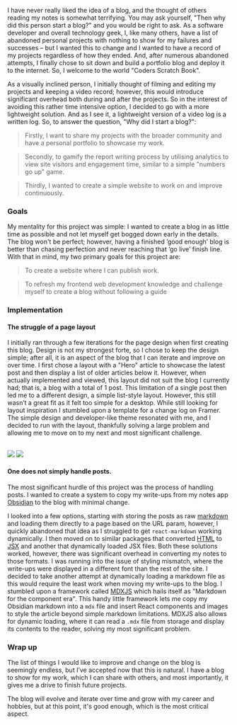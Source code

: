 
I have never really liked the idea of a blog, and the thought of others reading my notes is somewhat terrifying. You may ask yourself, "Then why did this person start a blog?" and you would be right to ask. As a software developer and overall technology geek, I, like many others, have a list of abandoned personal projects with nothing to show for my failures and successes – but I wanted this to change and I wanted to have a record of my projects regardless of how they ended. And, after numerous abandoned attempts, I finally chose to sit down and build a portfolio blog and deploy it to the internet. So, I welcome to the world "Coders Scratch Book".

As a visually inclined person, I initially thought of filming and editing my projects and keeping a video record; however, this would introduce significant overhead both during and after the projects. So in the interest of avoiding this rather time intensive option, I decided to go with a more lightweight solution. And as I see it, a lightweight version of a video log is a written log. So, to answer the question, "Why did I start a blog?":

> Firstly, I want to share my projects with the broader community and have a personal portfolio to showcase my work.

> Secondly, to gamify the report writing process by utilising analytics to view site visitors and engagement time, similar to a simple "numbers go up" game.

> Thirdly, I wanted to create a simple website to work on and improve continuously.

### Goals

My mentality for this project was simple: I wanted to create a blog in as little time as possible and not let myself get bogged down early in the details. The blog won't be perfect; however, having a finished ’good enough’ blog is better than chasing perfection and never reaching that ‘go live’ finish line. With that in mind, my two primary goals for this project are:

> To create a website where I can publish work.

> To refresh my frontend web development knowledge and challenge myself to create a blog without following a guide

### Implementation

#### The struggle of a page layout

I initially ran through a few iterations for the page design when first creating this blog. Design is not my strongest forte, so I chose to keep the design simple; after all, it is an aspect of the blog that I can iterate and improve on over time. I first chose a layout with a "Hero" article to showcase the latest post and then display a list of older articles below it. However, when actually implemented and viewed, this layout did not suit the blog I currently had; that is, a blog with a total of 1 post. This limitation of a single post then led me to a different design, a simple list-style layout. However, this still wasn’t a great fit as it felt too simple for a desktop. While still looking for layout inspiration I stumbled upon a template for a change log on Framer. The simple design and developer-like theme resonated with me, and I decided to run with the layout, thankfully solving a large problem and allowing me to move on to my next and most significant challenge.

<br />
<Swiper navigation={true} modules={[Navigation]} className="mySwiper">
  <SwiperSlide>
    <img src="/assets/cbs-writeup/old_layout.png" width={"100%"} height={400} style={{ objectFit: "cover" }} />
  </SwiperSlide>
  <SwiperSlide>
    <img src="/assets/cbs-writeup/new_layout.png" width={"100%"} height={400} style={{ objectFit: "cover" }} />
  </SwiperSlide>
</Swiper>
<br />

#### One does not simply handle posts.

The most significant hurdle of this project was the process of handling posts. I wanted to create a system to copy my write-ups from my notes app <a href="https://obsidian.md/" target="_blank">Obsidian</a> to the blog with minimal change.

I looked into a few options, starting with storing the posts as raw <a href="https://en.wikipedia.org/wiki/Markdown" target="_blank">markdown</a> and loading them directly to a page based on the URL param, however, I quickly abandoned that idea as I struggled to get `react-markdown` working dynamically. I then moved on to similar packages that converted <a href="https://developer.mozilla.org/en-US/docs/Learn/Getting_started_with_the_web/HTML_basics" target="_blank">HTML</a> to <a href="https://react.dev/learn/writing-markup-with-jsx" target="_blank">JSX</a> and another that dynamically loaded JSX files. Both these solutions worked, however, there was significant overhead in converting my notes to those formats. I was running into the issue of styling mismatch, where the write-ups were displayed in a different font than the rest of the site. I decided to take another attempt at dynamically loading a markdown file as this would require the least work when moving my write-ups to the blog. I stumbled upon a framework called <a href="https://mdxjs.com/" target="_blank">MDXJS</a> which hails itself as "Markdown for the component era". This handy little framework lets me copy my Obsidian markdown into a `mdx` file and insert React components and images to style the article beyond simple markdown limitations. MDXJS also allows for dynamic loading, where it can read a `.mdx` file from storage and display its contents to the reader, solving my most significant problem.

### Wrap up

The list of things I would like to improve and change on the blog is seemingly endless, but I’ve accepted now that this is natural. I have a blog to show for my work, which I can share with others, and most importantly, it gives me a drive to finish future projects.

The blog will evolve and iterate over time and grow with my career and hobbies, but at this point, it's good enough, which is the most critical aspect.

